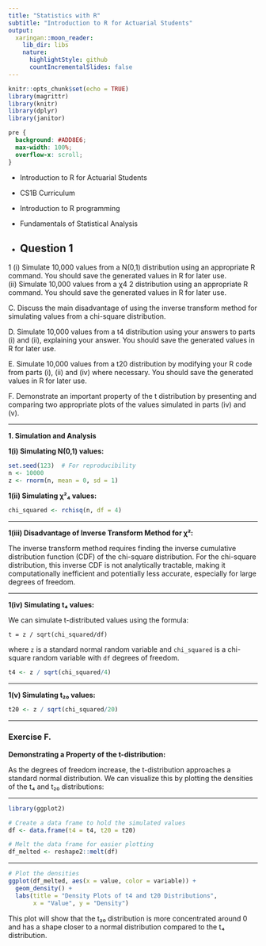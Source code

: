 ```yaml
---
title: "Statistics with R"
subtitle: "Introduction to R for Actuarial Students"
output:
  xaringan::moon_reader:
    lib_dir: libs
    nature:
      highlightStyle: github
      countIncrementalSlides: false
---
```


```r
knitr::opts_chunk$set(echo = TRUE)
library(magrittr)
library(knitr)
library(dplyr)
library(janitor)


```

```css
pre {
  background: #ADD8E6;
  max-width: 100%;
  overflow-x: scroll;
}
```

* Introduction to R for Actuarial Students

* CS1B Curriculum

* Introduction to R programming
* Fundamentals of Statistical Analysis

* Question 1
---


1 (i) Simulate 10,000 values from a N(0,1) distribution using an appropriate R 
command. You should save the generated values in R for later use.  
(ii) Simulate 10,000 values from a χ4
2 distribution using an appropriate R 
command. You should save the generated values in R for later use. 

C. Discuss the main disadvantage of using the inverse transform method for 
simulating values from a chi-square distribution. 

D. Simulate 10,000 values from a t4 distribution using your answers to parts (i) 
and (ii), explaining your answer. 
You should save the generated values in R for later use.  

E. Simulate 10,000 values from a t20 distribution by modifying your R code from 
parts (i), (ii) and (iv) where necessary. 
You should save the generated values in R for later use. 

F. Demonstrate an important property of the t distribution by presenting and 
comparing two appropriate plots of the values simulated in parts (iv) and (v). 

---

**1. Simulation and Analysis**

**1(i) Simulating N(0,1) values:**

```r
set.seed(123)  # For reproducibility
n <- 10000
z <- rnorm(n, mean = 0, sd = 1)
```

**1(ii) Simulating χ²₄ values:**

```r
chi_squared <- rchisq(n, df = 4)
```


---

**1(iii) Disadvantage of Inverse Transform Method for χ²:**

The inverse transform method requires finding the inverse cumulative distribution function (CDF) of the chi-square distribution. For the chi-square distribution, this inverse CDF is not analytically tractable, making it computationally inefficient and potentially less accurate, especially for large degrees of freedom.

---

**1(iv) Simulating t₄ values:**

We can simulate t-distributed values using the formula:

```
t = z / sqrt(chi_squared/df)
```

where `z` is a standard normal random variable and `chi_squared` is a chi-square random variable with `df` degrees of freedom.

```r
t4 <- z / sqrt(chi_squared/4)
```

---

**1(v) Simulating t₂₀ values:**

```r
t20 <- z / sqrt(chi_squared/20)
```


---

### Exercise F.

**Demonstrating a Property of the t-distribution:**

As the degrees of freedom increase, the t-distribution approaches a standard normal distribution. We can visualize this by plotting the densities of the t₄ and t₂₀ distributions:


---

```r
library(ggplot2)

# Create a data frame to hold the simulated values
df <- data.frame(t4 = t4, t20 = t20)

# Melt the data frame for easier plotting
df_melted <- reshape2::melt(df)
```

---

```r
# Plot the densities
ggplot(df_melted, aes(x = value, color = variable)) +
  geom_density() +
  labs(title = "Density Plots of t4 and t20 Distributions",
       x = "Value", y = "Density")
```

This plot will show that the t₂₀ distribution is more concentrated around 0 and has a shape closer to a normal distribution compared to the t₄ distribution.
